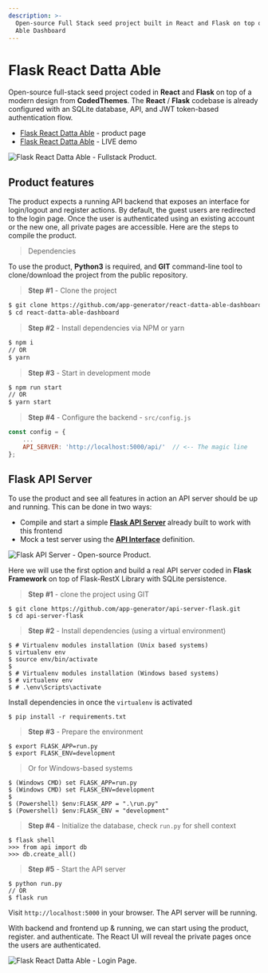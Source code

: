 ```yaml
---
description: >-
  Open-source Full Stack seed project built in React and Flask on top of Datta
  Able Dashboard
---
```


# Flask React Datta Able

Open-source full-stack seed project coded in **React** and **Flask** on top of a modern design from **CodedThemes**. The **React** / **Flask** codebase is already configured with an SQLite database, API, and JWT token-based authentication flow.

- [Flask React Datta Able](https://appseed.us/product/flask-react-datta-able) - product page
- [Flask React Datta Able](https://flask-react-datta-able.appseed-srv1.com) - LIVE demo

![Flask React Datta Able - Fullstack Product.](../../../static/assets/docs-flask-react-datta.jpg)

## Product features

The product expects a running API backend that exposes an interface for login/logout and register actions. By default, the guest users are redirected to the login page. Once the user is authenticated using an existing account or the new one, all private pages are accessible. Here are the steps to compile the product.

> Dependencies

To use the product, **Python3** is required, and **GIT** command-line tool to clone/download the project from the public repository.

> **Step #1** - Clone the project

```bash
$ git clone https://github.com/app-generator/react-datta-able-dashboard.git
$ cd react-datta-able-dashboard
```

> **Step #2** - Install dependencies via NPM or yarn

```bash
$ npm i
// OR
$ yarn
```

> **Step #3** - Start in development mode

```bash
$ npm run start
// OR
$ yarn start
```

> **Step #4** - Configure the backend - `src/config.js`

```javascript
const config = {
    ...
    API_SERVER: 'http://localhost:5000/api/'  // <-- The magic line
};
```

## Flask API Server

To use the product and see all features in action an API server should be up and running. This can be done in two ways:

- Compile and start a simple [**Flask API Server**](https://docs.appseed.us/boilerplate-code/api-server/flask) already built to work with this frontend
- Mock a test server using the [**API Interface**](../../boilerplate-code/api-server/api-unified-definition.md) definition.

![Flask API Server - Open-source Product.](<../../../static/assets/image (10).png>)

Here we will use the first option and build a real API server coded in **Flask Framework** on top of Flask-RestX Library with SQLite persistence.

> **Step #1** - clone the project using GIT

```
$ git clone https://github.com/app-generator/api-server-flask.git
$ cd api-server-flask
```

> **Step #2** - Install dependencies (using a virtual environment)

```
$ # Virtualenv modules installation (Unix based systems)
$ virtualenv env
$ source env/bin/activate
$
$ # Virtualenv modules installation (Windows based systems)
$ # virtualenv env
$ # .\env\Scripts\activate
```

Install dependencies in once the `virtualenv` is activated

```
$ pip install -r requirements.txt
```

> **Step #3** - Prepare the environment

```
$ export FLASK_APP=run.py
$ export FLASK_ENV=development
```

> Or for Windows-based systems

```
$ (Windows CMD) set FLASK_APP=run.py
$ (Windows CMD) set FLASK_ENV=development
$
$ (Powershell) $env:FLASK_APP = ".\run.py"
$ (Powershell) $env:FLASK_ENV = "development"
```

> **Step #4** - Initialize the database, check `run.py` for shell context

```
$ flask shell
>>> from api import db
>>> db.create_all()
```

> **Step #5** - Start the API server

```
$ python run.py
// OR
$ flask run
```

Visit `http://localhost:5000` in your browser. The API server will be running.

With backend and frontend up & running, we can start using the product, register. and authenticate. The React UI will reveal the private pages once the users are authenticated.

![Flask React Datta Able - Login Page.](<../../../static/assets/image (11).png>)
